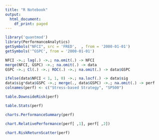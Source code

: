 ```yaml
---
title: "R Notebook"
output:
  html_document:
    df_print: paged
---
```

```r
library('quantmod')
library(PerformanceAnalytics)
getSymbols("NFCI", src = 'FRED',  , from = '2000-01-01')
getSymbols('^GSPC', from = '2000-01-01')
```

```r
NFCI ->.; lag(.) ->.; na.omit(.) -> NFCI
merge(NFCI, GSPC) ->.; na.omit(.) -> data
GSPC ->.; Cl(.) ->.; ROC(.) ->.; na.omit(.) -> data$GSPC

```
```r
ifelse(data$NFCI < 1, 1, 0) ->.; na.locf(.) -> data$sig 
data$sig*data$GSPC ->.; merge(., data$GSPC) ->.; na.omit(.) -> perf
colnames(perf) <- c("Stress-based Strategy", "SP500")
```

```r
table.DownsideRisk(perf)
```

```r
table.Stats(perf)
```
```r
charts.PerformanceSummary(perf)
```

```r
chart.RelativePerformance(perf[ ,1], perf[ ,2])
```

```r
chart.RiskReturnScatter(perf)
```






